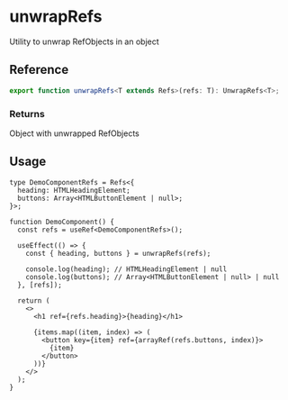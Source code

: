 
<Meta title="Hooks / useRefs/utils/unwrapRefs" />

# unwrapRefs

Utility to unwrap RefObjects in an object

## Reference

```ts
export function unwrapRefs<T extends Refs>(refs: T): UnwrapRefs<T>;
```

### Returns

Object with unwrapped RefObjects

## Usage

```tsx
type DemoComponentRefs = Refs<{
  heading: HTMLHeadingElement;
  buttons: Array<HTMLButtonElement | null>;
}>;

function DemoComponent() {
  const refs = useRef<DemoComponentRefs>();

  useEffect(() => {
    const { heading, buttons } = unwrapRefs(refs);

    console.log(heading); // HTMLHeadingElement | null
    console.log(buttons); // Array<HTMLButtonElement | null> | null
  }, [refs]);

  return (
    <>
      <h1 ref={refs.heading}>{heading}</h1>

      {items.map((item, index) => (
        <button key={item} ref={arrayRef(refs.buttons, index)}>
          {item}
        </button>
      ))}
    </>
  );
}
```
